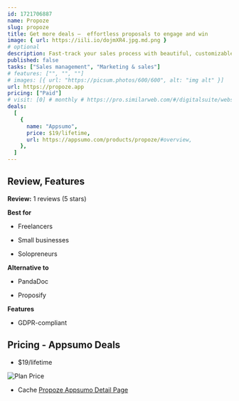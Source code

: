 ```yaml
---
id: 1721706887  
name: Propoze
slug: propoze
title: Get more deals —  effortless proposals to engage and win
image: { url: https://iili.io/dojmXR4.jpg.md.png }
# optional
description: Fast-track your sales process with beautiful, customizable proposalsCreate deal-winning proposals in minutes with intuitive templates and branding options
published: false
tasks: ["Sales management", "Marketing & sales"]
# features: ["", "", ""]
# images: [{ url: "https://picsum.photos/600/600", alt: "img alt" }]
url: https://propoze.app 
pricing: ["Paid"]
# visit: [0] # monthly # https://pro.similarweb.com/#/digitalsuite/websiteanalysis/home
deals:
  [
    {
      name: "Appsumo",
      price: $19/lifetime,
      url: https://appsumo.com/products/propoze/#overview,
    },
  ]
---
```


## Review, Features

**Review:** 1 reviews  (5 stars)

**Best for**

- Freelancers

- Small businesses

- Solopreneurs

**Alternative to**

- PandaDoc

- Proposify

**Features**

- GDPR-compliant

## Pricing - Appsumo Deals

- $19/lifetime

<Img src="https://iili.io/do8xIxR.png" alt="Plan Price" />

- Cache [Propoze Appsumo Detail Page](https://iili.io/do8xOOb.png)

